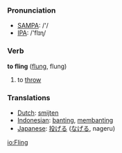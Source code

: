 === Pronunciation ===
*[[w:SAMPA|SAMPA]]: /'/
*[[w:IPA|IPA]]: /'flɪɳ/

=== Verb ===

'''to fling''' ([[flung]], flung)

# to [[throw]]

=== Translations ===
*[[Dutch]]: [[smijten]]
*[[Indonesian]]: [[banting]], [[banting|membanting]]
*[[Japanese]]: [[投げる]] ([[なげる]], nageru)

[[io:Fling]]